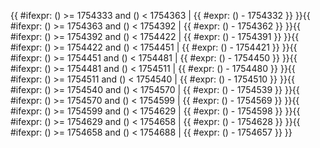 <includeonly>{{ #ifexpr: ({{{1}}}) >= 1754333 and ({{{1}}}) < 1754363 | {{ #expr: ({{{1}}}) - 1754332 }} }}{{ #ifexpr: ({{{1}}}) >= 1754363 and ({{{1}}}) < 1754392 | {{ #expr: ({{{1}}}) - 1754362 }} }}{{ #ifexpr: ({{{1}}}) >= 1754392 and ({{{1}}}) < 1754422 | {{ #expr: ({{{1}}}) - 1754391 }} }}{{ #ifexpr: ({{{1}}}) >= 1754422 and ({{{1}}}) < 1754451 | {{ #expr: ({{{1}}}) - 1754421 }} }}{{ #ifexpr: ({{{1}}}) >= 1754451 and ({{{1}}}) < 1754481 | {{ #expr: ({{{1}}}) - 1754450 }} }}{{ #ifexpr: ({{{1}}}) >= 1754481 and ({{{1}}}) < 1754511 | {{ #expr: ({{{1}}}) - 1754480 }} }}{{ #ifexpr: ({{{1}}}) >= 1754511 and ({{{1}}}) < 1754540 | {{ #expr: ({{{1}}}) - 1754510 }} }}{{ #ifexpr: ({{{1}}}) >= 1754540 and ({{{1}}}) < 1754570 | {{ #expr: ({{{1}}}) - 1754539 }} }}{{ #ifexpr: ({{{1}}}) >= 1754570 and ({{{1}}}) < 1754599 | {{ #expr: ({{{1}}}) - 1754569 }} }}{{ #ifexpr: ({{{1}}}) >= 1754599 and ({{{1}}}) < 1754629 | {{ #expr: ({{{1}}}) - 1754598 }} }}{{ #ifexpr: ({{{1}}}) >= 1754629 and ({{{1}}}) < 1754658 | {{ #expr: ({{{1}}}) - 1754628 }} }}{{ #ifexpr: ({{{1}}}) >= 1754658 and ({{{1}}}) < 1754688 | {{ #expr: ({{{1}}}) - 1754657 }} }}</includeonly><noinclude>{{Chinese calendar/doc}}

[[Category:中國農曆模板|{{PAGENAME}}]]


</noinclude>